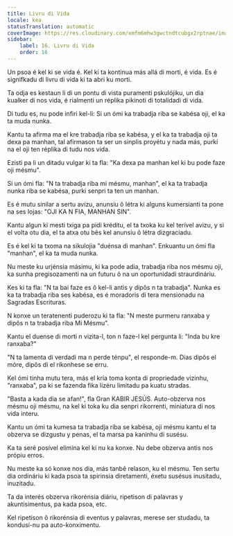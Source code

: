 ```yaml
---
title: Livru di Vida
locale: kea
statusTranslation: automatic
coverImage: https://res.cloudinary.com/xmfm6mhw3gwctndtcubgx2rptnae/image/upload/v1740468922/small_cover_tratado_de_psicologia_revolucionaria_a4c0dca4e0.webp
sidebar:
    label: 16. Livru di Vida
    order: 16
---
```

Un psoa é kel ki se vida é. Kel ki ta kontinua más allá di morti, é vida. Es é signifkadu di livru di vida ki ta abri ku morti.

Ta odja es kestaun li di un pontu di vista puramenti pskulójiku, un dia kualker di nos vida, é rialmenti un réplika pikinoti di totalidadi di vida.

Di tudu es, nu pode infiri kel-li: Si un ómi ka trabadja riba se kabésa oji, el ka ta muda nunka.

Kantu ta afirma ma el kre trabadja riba se kabésa, y el ka ta trabadja oji ta dexa pa manhan, tal afirmason ta ser un sinplis proyétu y nada más, purki na el oji ten réplika di tudu nos vida.

Ezisti pa li un ditadu vulgar ki ta fla: "Ka dexa pa manhan kel ki bu pode faze oji mésmu".

Si un ómi fla: "N ta trabadja riba mi mésmu, manhan", el ka ta trabadja nunka riba se kabésa, purki senpri ta ten un manhan.

Es é mutu sinilar a sertu avizu, anunsiu ô létra ki alguns kumersianti ta pone na ses lojas: "OJI KA N FIA, MANHAN SIN".

Kantu algun ki mesti txiga pa pidi kréditu, el ta txoka ku kel terível avizu, y si el volta otu dia, el ta atxa otu bês kel anunsiu ô létra dizgraciadu.

Es é kel ki ta txoma na sikulojia "duénsa di manhan". Enkuantu un ómi fla "manhan", el ka ta muda nunka.

Nu meste ku urjénsia másimu, ki ka pode adia, trabadja riba nos mésmu oji, ka sunha pregisozamenti na un futuru ô na un oportunidadi straurdináriu.

Kes ki ta fla: "N ta bai faze es ô kel-li antis y dipôs n ta trabadja". Nunka es ka ta trabadja riba ses kabésa, es é moradoris di tera mensionadu na Sagradas Escrituras.

N konxe un teratenenti puderozu ki ta fla: "N meste purmeru ranxaba y dipôs n ta trabadja riba Mi Mésmu".

Kantu el duense di morti n vizita-l, ton n faze-l kel pergunta li: "Inda bu kre ranxaba?"

"N ta lamenta di verdadi ma n perde ténpu", el responde-m. Dias dipôs el móre, dipôs di el rikonhese se erru.

Kel ómi tinha mutu tera, más el kría toma konta di propriedade vizinhu, "ranxaba", pa ki se fazenda fika lizéru limitadu pa kuatu stradas.

"Basta a kada dia se afan!", fla Gran KABIR JESÚS. Auto-obzerva nos mésmu oji mésmu, na kel ki toka ku dia senpri rikorrenti, miniatura di nos vida interu.

Kantu un ómi ta kumesa ta trabadja riba se kabésa, oji mésmu kantu el ta obzerva se dizgustu y penas, el ta marsa pa kaninhu di susésu.

Ka ta seré posível elimina kel ki nu ka konxe. Nu debe obzerva antis nos própiu erros.

Nu meste ka só konxe nos dia, más tanbê relason, ku el mésmu. Ten sertu dia ordináriu ki kada psoa ta spirinsia diretamenti, éxetu susésus inusitadu, inuzitadu.

Ta da interés obzerva rikorénsia diáriu, ripetison di palavras y akuntisimentus, pa kada psoa, etc.

Kel ripetison ô rikorénsia di eventus y palavras, merese ser studadu, ta kondusí-nu pa auto-konximentu.

